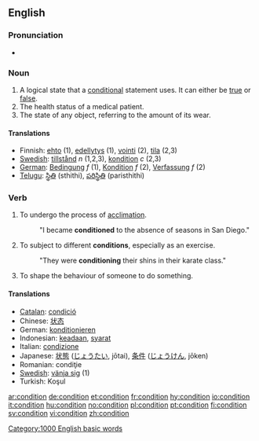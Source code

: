 ==English==

{{rank|generally|ago|easily|685|condition|sleep|ex|mere}}

===Pronunciation===
*{{audio|en-us-condition.ogg|Audio (US)}}

===Noun===
{{en-noun-reg}}

# A logical state that a [[conditional]] statement uses.  It can either be [[true]] or [[false]].
# The health status of a medical patient.
# The state of any object, referring to the amount of its wear.

====Translations====
*Finnish: [[ehto]] (1), [[edellytys]] (1), [[vointi]] (2), [[tila]] (2,3)
*[[w:Swedish language|Swedish]]: [[tillstånd]] ''n'' (1,2,3), [[kondition]] ''c'' (2,3)
*[[w:German language|German]]: [[Bedingung]] ''f'' (1), [[Kondition]] ''f'' (2), [[Verfassung]] ''f'' (2)
*[[Telugu]]: [[స్థితి]] (sthithi), [[పరిస్థితి]] (paristhithi)

===Verb===
{{en-verb}}

# To undergo the process of [[acclimation]].
#:"I became '''conditioned''' to the absence of seasons in San Diego."
# To subject to different '''conditions''', especially as an exercise.
#:"They were '''conditioning''' their shins in their karate class."
# To shape the behaviour of someone to do something.

====Translations====
*[[Catalan]]: [[condició]]
*Chinese: [[状态]]
*German: [[konditionieren]]
*Indonesian: [[ada|keadaan]], [[syarat]]
*Italian: [[condizione]]
*Japanese: [[状態]] ([[じょうたい]], jōtai), [[条件]] ([[じょうけん]], jōken)
*Romanian: condiţie
*[[w:Swedish language|Swedish]]: [[vänja sig]] (1)
*Turkish: Koşul
[[Category:1000 English basic words]]

[[ar:condition]]
[[de:condition]]
[[et:condition]]
[[fr:condition]]
[[hy:condition]]
[[io:condition]]
[[it:condition]]
[[hu:condition]]
[[no:condition]]
[[pl:condition]]
[[pt:condition]]
[[fi:condition]]
[[sv:condition]]
[[vi:condition]]
[[zh:condition]]